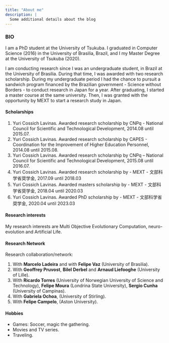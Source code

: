 ```yaml
---
title: "About me"
description: |
  Some additional details about the blog
---
```


<!-- <br> -->

<!-- # About me -->

### BIO {.tabset .tabset-pills}

I am a PhD student at the University of Tsukuba. I graduated in Computer Science (2016) in the University of Brasilia, Brazil, and I my Master Degree at the University of Tsukuba (2020). 

I am conducting research since I was an undergraduate student, in Brazil at the University of Brasilia. During that time, I was awarded with two research scholarship. During my undergraduate period I had the chance to pursuit a sandwich program financed by the Brazilian government - Science without Borders - to conduct research in Japan for a year. After graduating, I started a master course at the same university. Then, I was granted with the opportunity by MEXT to start a research study in Japan.


#### Scholarships {.tabset .tabset-pills}

  1. Yuri Cossich Lavinas. Awarded research scholarship by CNPq - National Council for Scientific and Technological Development, 2014.08 until 2015.07.
  2. Yuri Cossich Lavinas. Awarded research scholarship by CAPES - Coordination for the Improvement of Higher Education Personnel, 2014.08 until 2015.08.
  3. Yuri Cossich Lavinas. Awarded research scholarship by CNPq – National Council for Scientific and Technological Development, 2015.08 until 2016.07.
  4. Yuri Cossich Lavinas. Awarded research scholarship by
    - MEXT - 文部科学省奨学金, 2017.09 until 2018.03
  5. Yuri Cossich Lavinas. Awarded masters scholarship by
    - MEXT - 文部科学省奨学金, 2018.04 until 2020.03
  6. Yuri Cossich Lavinas. Awarded PhD scholarship by
    - MEXT - 文部科学省奨学金, 2020.04 until 2023.03
    


#### Research interests {.tabset .tabset-pills}

My research interests are Multi Objective Evolutionary Computation, neuro-evolution and Artificial Life. 

#### Research Network

Research collaboration/network:

1. With **Marcelo Ladeira** and with **Felipe Vaz** (University of Brasilia). 
2. With **Geoffrey Pruvost**, **Bilel Derbel** and **Arnaud Liefooghe** (University of Lille).
3. With **Ricardo Torres** (University of Norwegian University of Science and Technology), **Felipe Moura** (Londrina State University), **Sergio Cunha** (University of Campinas).
4. With **Gabriela Ochoa**, (University of Stirling).
5. With **Felipe Campelo**, (Aston University).


#### Hobbies {.tabset .tabset-pills}

  - Games: Soccer, magic the gathering.
  - Movies and TV series.
  - Traveling.
